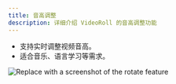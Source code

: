 ```yaml
---
title: 音高调整
description: 详细介绍 VideoRoll 的音高调整功能
---
```


- 支持实时调整视频音高。
- 适合音乐、语言学习等需求。

![Replace with a screenshot of the rotate feature](../../assets/image/video.png)